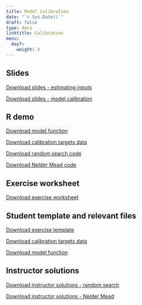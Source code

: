 ---
title: Model Calibration
date: "`r Sys.Date()`"
draft: false
type: docs
linktitle: Calibration
menu:
  day7:
    weight: 2
---

## Slides

[Download slides - estimating inputs](../../../Course_Modularization/Calibration/Slides/Estimating_Input_parameters_in_decision_modeling.pptx)

[Download slides - model calibration](../../../Course_Modularization/Calibration/Slides/Calibration_CDC.pptx)


## R demo

[Download model function](../../../Course_Modularization/Calibration/Calibration CRS/CRS_MarkovModel_Function.R)

[Download calibration targets data](../../../Course_Modularization/Calibration/Calibration CRS/CRS_CalibTargets.RData)

[Download random search code](../../../Course_Modularization/Calibration/Calibration CRS/CRS_Calib_RandomSearch.Rmd)

[Download Nelder Mead code](../../../Course_Modularization/Calibration/Calibration CRS/CRS_Calib_NelderMead.Rmd)

## Exercise worksheet 

[Download exercise worksheet](../../../Course_Modularization/Calibration/Calibration Sick-Sicker/exercise worksheets/SickSicker-CalibrationExercise.html)

## Student template and relevant files

[Download exercise template](../../../Course_Modularization/Calibration/Calibration Sick-Sicker/templates/SickSicker_CalibTemplate.Rmd)

[Download calibration targets data](../../../Course_Modularization/Calibration/Calibration Sick-Sicker/data/SickSicker_CalibTargets.RData)

[Download model function](../../../Course_Modularization/Calibration/Calibration Sick-Sicker/functions/SickSicker_MarkovModel_Function.R)

## Instructor solutions

<!-- Instructor solutions will be uploaded later. -->

[Download instructor solutions - random search](../../../Course_Modularization/Calibration/Calibration Sick-Sicker/solutions/Solutions_SickSicker_Calib_RandomSearch.Rmd)

[Download instructor solutions - Nelder Mead](../../../Course_Modularization/Calibration/Calibration Sick-Sicker/solutions/Solutions_SickSicker_Calib_NelderMead.Rmd)


